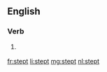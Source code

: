 ==English==

===Verb===
{{head|en|verb form}}

# {{label|en|obsolete}} {{en-past of|step}}

[[fr:stept]]
[[li:stept]]
[[mg:stept]]
[[nl:stept]]
